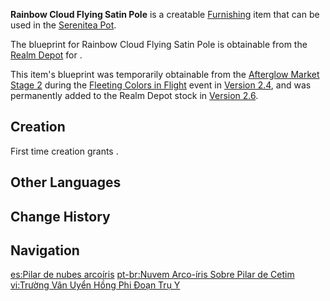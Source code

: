 {{Furnishing Infobox
|id             = 373338
|image          = Item Rainbow Cloud Flying Satin Pole.png
|category       = Landscape
|subcategory    = Ornament
|quality        = 3
|adeptal_energy = 60
|load           = 65
|reduced_load   = 47
|description    = A column made using high-quality [[Sandbearer Wood]], decorated using light but sturdy colored ribbons. As they flutter in the wind, they resemble long flowing clouds, and in the lights of the lanterns, they resemble a rainbow hanging low in the sky. Mixing and matching such columns together to dot festive grounds allows them to further adorn festive nights.
|blueprint      = [[Realm Depot]]<br />[[Fleeting Colors in Flight#Afterglow Market Stage 2|Afterglow Market Stage 2]]
}}
'''Rainbow Cloud Flying Satin Pole''' is a creatable [[Furnishing]] item that can be used in the [[Serenitea Pot]].

The blueprint for Rainbow Cloud Flying Satin Pole is obtainable from the [[Realm Depot]] for {{Item|Realm Currency|24|x=160}}.

This item's blueprint was temporarily obtainable from the [[Fleeting Colors in Flight#Afterglow Market Stage 2|Afterglow Market Stage 2]] during the [[Fleeting Colors in Flight]] event in [[Version 2.4]], and was permanently added to the Realm Depot stock in [[Version 2.6]].

==Creation==
First time creation grants {{Item|Trust|24|x=60}}.
{{Recipe
|type = Creation
|time = 14h
|Sandbearer Wood = 4
|Fabric = 4
|Red Dye = 4
|sort = Sandbearer Wood;Fabric;Red Dye
}}

==Other Languages==
{{Other Languages
|default_hidden = 1
|en      = Rainbow Cloud Flying Satin Pole
|zhs     = 祥云宛虹飞缎柱衣
|zhs_rm  = Xiáng Yún Wǎn Hóng Fēi Duàn Zhùyī
|zht     = 祥雲宛虹飛緞柱衣
|zht_rm  = Xiáng Yún Wǎn Hóng Fēi Duàn Zhùyī
|ja      = 瑞雲弧虹絹布飾り
|ja_rm   = Zuiun Kokou Kenpu Kazari{{Assumed}}
|ko      = 구름 무지개 기둥
|ko_rm   = Gureum Mujigae Gidung
|es      = Pilar de nubes arcoíris
|fr      = Poteau de nuages arc-en-ciel
|ru      = Радужное облако на атласном столбе
|th      = เสาใต้เมฆประกายรุ้ง
|th_rm   = 
|vi      = Tường Vân Uyển Hồng Phi Đoạn Trụ Y
|de      = Regenbogenwolke wie fliegender Satin
|id      = Tiang Satin Terbang Awan Pelangi
|pt      = Nuvem Arco-íris Sobre Pilar de Cetim
|tr      = Saten Gökkuşağı Süslemeli Direkler
|it      = Asta di nuvole arcobaleno
}}

==Change History==
{{Change History|2.4}}

==Navigation==
{{Furnishing Navbox|exterior}}

[[es:Pilar de nubes arcoíris]]
[[pt-br:Nuvem Arco-íris Sobre Pilar de Cetim]]
[[vi:Trường Vân Uyển Hồng Phi Đoạn Trụ Y]]
